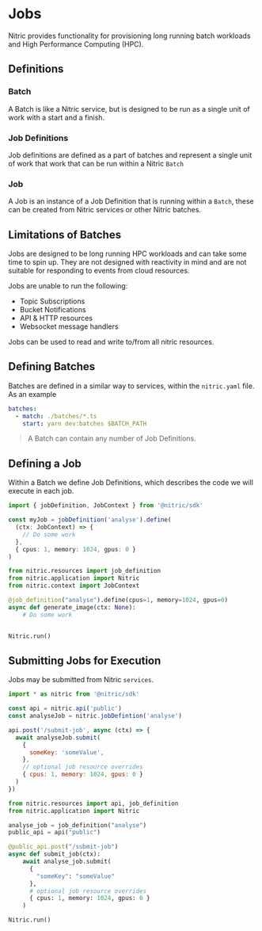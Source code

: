
# Jobs

Nitric provides functionality for provisioning long running batch workloads and High Performance Computing (HPC).

## Definitions

### Batch

A Batch is like a Nitric service, but is designed to be run as a single unit of work with a start and a finish.

### Job Definitions

Job definitions are defined as a part of batches and represent a single unit of work that work that can be run within a Nitric `Batch`

### Job

A Job is an instance of a Job Definition that is running within a `Batch`, these can be created from Nitric services or other Nitric batches.

## Limitations of Batches

Jobs are designed to be long running HPC workloads and can take some time to spin up. They are not designed with reactivity in mind and are not suitable for responding to events from cloud resources.

Jobs are unable to run the following:

- Topic Subscriptions
- Bucket Notifications
- API & HTTP resources
- Websocket message handlers

Jobs can be used to read and write to/from all nitric resources.

## Defining Batches

Batches are defined in a similar way to services, within the `nitric.yaml` file. As an example

```yaml
batches:
  - match: ./batches/*.ts
    start: yarn dev:batches $BATCH_PATH
```

> A Batch can contain any number of Job Definitions.

## Defining a Job

Within a Batch we define Job Definitions, which describes the code we will execute in each job.

<CodeGroup>

```typescript
import { jobDefinition, JobContext } from '@nitric/sdk'

const myJob = jobDefinition('analyse').define(
  (ctx: JobContext) => {
    // Do some work
  },
  { cpus: 1, memory: 1024, gpus: 0 }
)
```

```python
from nitric.resources import job_definition
from nitric.application import Nitric
from nitric.context import JobContext

@job_definition("analyse").define(cpus=1, memory=1024, gpus=0)
async def generate_image(ctx: None):
    # Do some work


Nitric.run()
```

</CodeGroup>

## Submitting Jobs for Execution

Jobs may be submitted from Nitric `services`.

<CodeGroup>

```javascript
import * as nitric from '@nitric/sdk'

const api = nitric.api('public')
const analyseJob = nitric.jobDefintion('analyse')

api.post('/submit-job', async (ctx) => {
  await analyseJob.submit(
    {
      someKey: 'someValue',
    },
    // optional job resource overrides
    { cpus: 1, memory: 1024, gpus: 0 }
  )
})
```

```python
from nitric.resources import api, job_definition
from nitric.application import Nitric

analyse_job = job_definition("analyse")
public_api = api("public")

@public_api.post("/submit-job")
async def submit_job(ctx):
    await analyse_job.submit(
      {
        "someKey": "someValue"
      },
      # optional job resource overrides
      { cpus: 1, memory: 1024, gpus: 0 }
    )

Nitric.run()
```

</CodeGroup>
